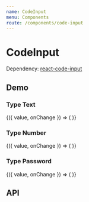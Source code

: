 ```yaml
---
name: CodeInput
menu: Components
route: /components/code-input
---
```




# CodeInput

Dependency: [react-code-input](https://github.com/40818419/react-code-input)

## Demo

### Type Text

<Playground>
  <CodeInputDemo>
    {({ value, onChange }) => (
      <CodeInput type="text" value={value} onChange={onChange} />
    )}
  </CodeInputDemo>
</Playground>

### Type Number

<Playground>
  <CodeInputDemo>
    {({ value, onChange }) => (
      <CodeInput type="number" value={value} onChange={onChange} />
    )}
  </CodeInputDemo>
</Playground>

### Type Password

<Playground>
  <CodeInputDemo>
    {({ value, onChange }) => (
      <CodeInput type="password" value={value} onChange={onChange} />
    )}
  </CodeInputDemo>
</Playground>

## API

<Props of={CodeInput} />
